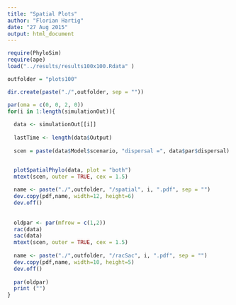 ```yaml
---
title: "Spatial Plots"
author: "Florian Hartig"
date: "27 Aug 2015"
output: html_document
---
```


```r
require(PhyloSim)
require(ape)
load("../results/results100x100.Rdata" )

outfolder = "plots100"

dir.create(paste("./",outfolder, sep = ""))
```


```r
par(oma = c(0, 0, 2, 0))
for(i in 1:length(simulationOut)){
  
  data <- simulationOut[[i]]
  
  lastTime <- length(data$Output)
  
  scen = paste(data$Model$scenario, "dispersal =", data$par$dispersal)


  plotSpatialPhylo(data, plot = "both")
  mtext(scen, outer = TRUE, cex = 1.5)
  
  name <- paste("./",outfolder, "/spatial", i, ".pdf", sep = "")
  dev.copy(pdf,name, width=12, height=6)
  dev.off()
  
  
  oldpar <- par(mfrow = c(1,2))
  rac(data)
  sac(data)
  mtext(scen, outer = TRUE, cex = 1.5)
  
  name <- paste("./",outfolder, "/racSac", i, ".pdf", sep = "")
  dev.copy(pdf,name, width=10, height=5)
  dev.off()
  
  par(oldpar)
  print ("")
}

```


